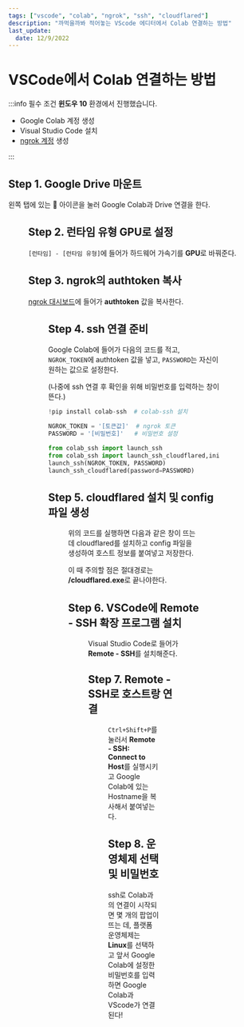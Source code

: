 ```yaml
---
tags: ["vscode", "colab", "ngrok", "ssh", "cloudflared"]
description: "까먹을까봐 적어놓는 VScode 에디터에서 Colab 연결하는 방법"
last_update:
  date: 12/9/2022
---
```



# VSCode에서 Colab 연결하는 방법

:::info 필수 조건
**윈도우 10** 환경에서 진행했습니다.

- Google Colab 계정 생성
- Visual Studio Code 설치
- [ngrok 계정](https://ngrok.com/) 생성

:::

## Step 1. Google Drive 마운트

왼쪽 탭에 있는 📁 아이콘을 눌러 Google Colab과 Drive 연결을 한다.

<Figure
  src="/img/wiki/tip/how-to-connect-colab-in-vscode/google-drive-mount.png"
  hasBorder
/>

## Step 2. 런타임 유형 GPU로 설정

`[런타임] - [런타임 유형]`에 들어가 하드웨어 가속기를 **GPU**로 바꿔준다.

## Step 3. ngrok의 authtoken 복사

[ngrok 대시보드](https://dashboard.ngrok.com/get-started/setup)에 들어가 **authtoken** 값을 복사한다.

<Figure src="/img/wiki/tip/how-to-connect-colab-in-vscode/ngrok-dashboard.png" />

## Step 4. ssh 연결 준비

Google Colab에 들어가 다음의 코드를 적고, `NGROK_TOKEN`에 authtoken 값을 넣고, `PASSWORD`는 자신이 원하는 값으로 설정한다.

(나중에 ssh 연결 후 확인을 위해 비밀번호를 입력하는 창이 뜬다.)

```python showLineNumbers
!pip install colab-ssh  # colab-ssh 설치

NGROK_TOKEN = '[토큰값]'  # ngrok 토큰
PASSWORD = '[비밀번호]'   # 비밀번호 설정

from colab_ssh import launch_ssh
from colab_ssh import launch_ssh_cloudflared,init_git_cloudflared
launch_ssh(NGROK_TOKEN, PASSWORD)
launch_ssh_cloudflared(password=PASSWORD)
```

## Step 5. cloudflared 설치 및 config 파일 생성

<Figure
  src="/img/wiki/tip/how-to-connect-colab-in-vscode/cloudflared.png"
  hasBorder
/>

위의 코드를 실행하면 다음과 같은 창이 뜨는데 cloudflared를 설치하고 config 파일을 생성하여 호스트 정보를 붙여넣고 저장한다.

이 때 주의할 점은 절대경로는 **/cloudflared.exe**로 끝나야한다.

## Step 6. VSCode에 Remote - SSH 확장 프로그램 설치

<Figure src="/img/wiki/tip/how-to-connect-colab-in-vscode/remote-ssh-vscode-extension.png" />

Visual Studio Code로 들어가 **Remote - SSH**를 설치해준다.

## Step 7. Remote - SSH로 호스트랑 연결

<Figure
  src="/img/wiki/tip/how-to-connect-colab-in-vscode/connect-to-host-by-ssh.png"
  hasBorder
/>

`Ctrl+Shift+P`를 눌러서 **Remote - SSH: Connect to Host**를 실행시키고 Google Colab에 있는 Hostname을 복사해서 붙여넣는다.

## Step 8. 운영체제 선택 및 비밀번호

ssh로 Colab과의 연결이 시작되면 몇 개의 팝업이 뜨는 데, 플랫폼 운영체제는 **Linux**를 선택하고 앞서 Google Colab에 설정한 비밀번호를 입력하면 Google Colab과 VScode가 연결된다!
